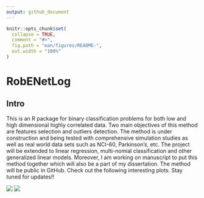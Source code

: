 ```yaml
---
output: github_document
---
```



```r
knitr::opts_chunk$set(
  collapse = TRUE,
  comment = "#>",
  fig.path = "man/figures/README-",
  out.width = "100%"
)
```

# RobENetLog

## Intro

This is an R package for binary classification problems for both low and high dimensional highly correlated data. Two main objectives of this method are features selection and outliers detection. The method is under construction and being tested with comprehensive simulation studies as well as real world data sets such as NCI-60, Parkinson's, etc. The project will be extended to linear regression, multi-nomial classification and other generalized linear models. Moreover, I am working on manuscript to put this method together which will also be a part of my dissertation. The method will be public in GitHub. Check out the following interesting plots. Stay tuned for updates!!

![](images/heatmap_grid_search.png)
![](images/c_step_convergence.png)
